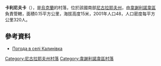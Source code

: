 {{coord|47|21|46|N|31|17|30|E|scale:100000|display=title}}

'''卡利尼夫卡'''（{{lang-uk|Калинівка}}），是[[烏克蘭|烏克蘭]]的村落，位於該國南部[[尼古拉耶夫州|尼古拉耶夫州]]，由[[韋謝利諾韋區|韋謝利諾韋區]]負責管轄，面積0.15平方公里，海拔高度15米，2001年人口48，人口密度每平方公里320人。

==參考資料==
* [http://weather.in.ua/ua/nikolaevskaja/9779 Погода в селі Калинівка] {{Wayback|url=http://weather.in.ua/ua/nikolaevskaja/9779 |date=20160607073843 }}

[[Category:尼古拉耶夫州村落|Category:尼古拉耶夫州村落]]
[[Category:韋謝利諾韋區村落|Category:韋謝利諾韋區村落]]


{{Mykolaiv-geo-stub}}